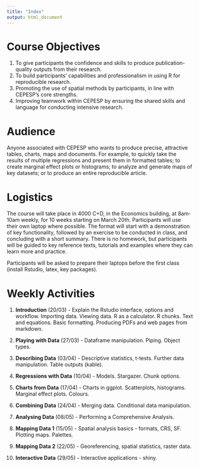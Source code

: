 ```yaml
---
title: "Index"
output: html_document
---
```


# Course Objectives

1. To give participants the confidence and skills to produce publication-quality outputs from their research.
2. To build participants' capabilities and professionalism in using R for reproducible research.
3. Promoting the use of spatial methods by participants, in line with CEPESP's core strengths.
3. Improving teamwork within CEPESP by ensuring the shared skills and language for conducting intensive research.

# Audience
Anyone associated with CEPESP who wants to produce precise, attractive tables, charts, maps and documents. For example, to quickly take the results of multiple regressions and present them in formatted tables; to create marginal effect plots or histograms; to analyze and generate maps of key datasets; or to produce an entire reproducible article. 

# Logistics

The course will take place in 4000 C+D, in the Economics building, at 8am-10am weekly, for 10 weeks starting on March 20th. Participants will use their own laptop where possible. The format will start with a demonstration of key functionality, followed by an exercise to be conducted in class, and concluding with a short summary. There is no homework, but participants will be guided to key reference texts, tutorials and examples where they can learn more and practice.

Participants will be asked to prepare their laptops before the first class (install Rstudio, latex, key packages).

# Weekly Activities

1. **Introduction** (20/03) - Explain the Rstudio interface, options and workflow. Importing data. Viewing data. R as a calculator. R chunks. Text and equations. Basic formatting. Producing PDFs and web pages from markdown.

2. **Playing with Data** (27/03) - Dataframe manipulation. Piping. Object types.

3. **Describing Data** (03/04) - Descriptive statistics, t-tests. Further data manipulation. Table outputs (kable).

4. **Regressions with Data** (10/04) - Models. Stargazer. Chunk options.

5. **Charts from Data** (17/04) - Charts in ggplot. Scatterplots, histograms. Marginal effect plots. Colours.

6. **Combining Data** (24/04) - Merging data. Conditional data manipulation. 

7. **Analysing Data** (08/05) - Performing a Comprehensive Analysis.

8. **Mapping Data 1** (15/05) - Spatial analysis basics - formats, CRS, SF. Plotting maps. Palettes.

9. **Mapping Data 2** (22/05) - Georeferencing, spatial statistics, raster data.

10. **Interactive Data** (29/05) - Interactive applications - shiny. 

